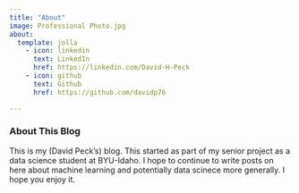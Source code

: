 ```yaml
---
title: "About"
image: Professional Photo.jpg
about:
  template: jolla
    - icon: linkedin
      text: LinkedIn
      href: https://linkedin.com/David-H-Peck
    - icon: github
      text: Github
      href: https://github.com/davidp76

---
```


### About This Blog

This is my (David Peck's) blog. This started as part of my senior project as a data science student at BYU-Idaho. I hope to continue to write posts on here about machine learning and potentially data scinece more generally. I hope you enjoy it. 
